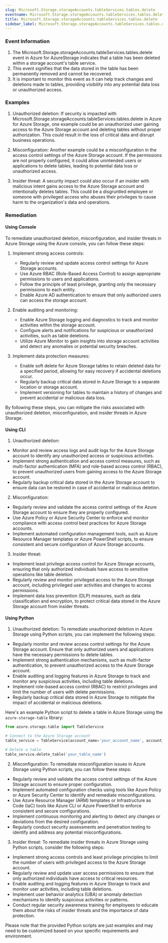 ```yaml
--- 
slug: Microsoft.Storage.storageAccounts.tableServices.tables.delete
eventname: Microsoft.Storage.storageAccounts.tableServices.tables.delete
title: Microsoft.Storage.storageAccounts.tableServices.tables.delete
sidebar_label: Microsoft.Storage.storageAccounts.tableServices.tables.delete
---
```

                       
### Event Information

1. The Microsoft.Storage.storageAccounts.tableServices.tables.delete event in Azure for AzureStorage indicates that a table has been deleted within a storage account's table service.
2. This event signifies that the data stored in the table has been permanently removed and cannot be recovered.
3. It is important to monitor this event as it can help track changes and deletions made to tables, providing visibility into any potential data loss or unauthorized access.


### Examples

1. Unauthorized deletion: If security is impacted with Microsoft.Storage.storageAccounts.tableServices.tables.delete in Azure for Azure Storage, one example could be an unauthorized user gaining access to the Azure Storage account and deleting tables without proper authorization. This could result in the loss of critical data and disrupt business operations.

2. Misconfiguration: Another example could be a misconfiguration in the access control settings of the Azure Storage account. If the permissions are not properly configured, it could allow unintended users or applications to delete tables, leading to potential data loss or unauthorized access.

3. Insider threat: A security impact could also occur if an insider with malicious intent gains access to the Azure Storage account and intentionally deletes tables. This could be a disgruntled employee or someone with privileged access who abuses their privileges to cause harm to the organization's data and operations.

### Remediation

#### Using Console

To remediate unauthorized deletion, misconfiguration, and insider threats in Azure Storage using the Azure console, you can follow these steps:

1. Implement strong access controls:
   - Regularly review and update access control settings for Azure Storage accounts.
   - Use Azure RBAC (Role-Based Access Control) to assign appropriate permissions to users and applications.
   - Follow the principle of least privilege, granting only the necessary permissions to each entity.
   - Enable Azure AD authentication to ensure that only authorized users can access the storage account.

2. Enable auditing and monitoring:
   - Enable Azure Storage logging and diagnostics to track and monitor activities within the storage account.
   - Configure alerts and notifications for suspicious or unauthorized activities, such as table deletions.
   - Utilize Azure Monitor to gain insights into storage account activities and detect any anomalies or potential security breaches.

3. Implement data protection measures:
   - Enable soft delete for Azure Storage tables to retain deleted data for a specified period, allowing for easy recovery if accidental deletions occur.
   - Regularly backup critical data stored in Azure Storage to a separate location or storage account.
   - Implement versioning for tables to maintain a history of changes and prevent accidental or malicious data loss.

By following these steps, you can mitigate the risks associated with unauthorized deletion, misconfiguration, and insider threats in Azure Storage.

#### Using CLI

1. Unauthorized deletion:
- Monitor and review access logs and audit logs for the Azure Storage account to identify any unauthorized access or suspicious activities.
- Implement strong authentication and access control measures, such as multi-factor authentication (MFA) and role-based access control (RBAC), to prevent unauthorized users from gaining access to the Azure Storage account.
- Regularly backup critical data stored in the Azure Storage account to ensure data can be restored in case of accidental or malicious deletion.

2. Misconfiguration:
- Regularly review and validate the access control settings of the Azure Storage account to ensure they are properly configured.
- Use Azure Policy or Azure Security Center to enforce and monitor compliance with access control best practices for Azure Storage accounts.
- Implement automated configuration management tools, such as Azure Resource Manager templates or Azure PowerShell scripts, to ensure consistent and secure configuration of Azure Storage accounts.

3. Insider threat:
- Implement least privilege access control for Azure Storage accounts, ensuring that only authorized individuals have access to sensitive operations like table deletion.
- Regularly review and monitor privileged access to the Azure Storage account, including privileged user activities and changes to access permissions.
- Implement data loss prevention (DLP) measures, such as data classification and encryption, to protect critical data stored in the Azure Storage account from insider threats.

#### Using Python

1. Unauthorized deletion: To remediate unauthorized deletion in Azure Storage using Python scripts, you can implement the following steps:

- Regularly monitor and review access control settings for the Azure Storage account. Ensure that only authorized users and applications have the necessary permissions to delete tables.
- Implement strong authentication mechanisms, such as multi-factor authentication, to prevent unauthorized access to the Azure Storage account.
- Enable auditing and logging features in Azure Storage to track and monitor any suspicious activities, including table deletions.
- Implement role-based access control (RBAC) to restrict privileges and limit the number of users with delete permissions.
- Regularly backup critical data stored in Azure Storage to mitigate the impact of accidental or malicious deletions.

Here's an example Python script to delete a table in Azure Storage using the `azure-storage-table` library:

```python
from azure.storage.table import TableService

# Connect to the Azure Storage account
table_service = TableService(account_name='your_account_name', account_key='your_account_key')

# Delete a table
table_service.delete_table('your_table_name')
```

2. Misconfiguration: To remediate misconfiguration issues in Azure Storage using Python scripts, you can follow these steps:

- Regularly review and validate the access control settings of the Azure Storage account to ensure proper configuration.
- Implement automated configuration checks using tools like Azure Policy or Azure Security Center to identify and remediate misconfigurations.
- Use Azure Resource Manager (ARM) templates or Infrastructure as Code (IaC) tools like Azure CLI or Azure PowerShell to enforce consistent and secure configurations.
- Implement continuous monitoring and alerting to detect any changes or deviations from the desired configuration.
- Regularly conduct security assessments and penetration testing to identify and address any potential misconfigurations.

3. Insider threat: To remediate insider threats in Azure Storage using Python scripts, consider the following steps:

- Implement strong access controls and least privilege principles to limit the number of users with privileged access to the Azure Storage account.
- Regularly review and update user access permissions to ensure that only authorized individuals have access to critical resources.
- Enable auditing and logging features in Azure Storage to track and monitor user activities, including table deletions.
- Implement user behavior analytics (UBA) or anomaly detection mechanisms to identify suspicious activities or patterns.
- Conduct regular security awareness training for employees to educate them about the risks of insider threats and the importance of data protection.

Please note that the provided Python scripts are just examples and may need to be customized based on your specific requirements and environment.


 